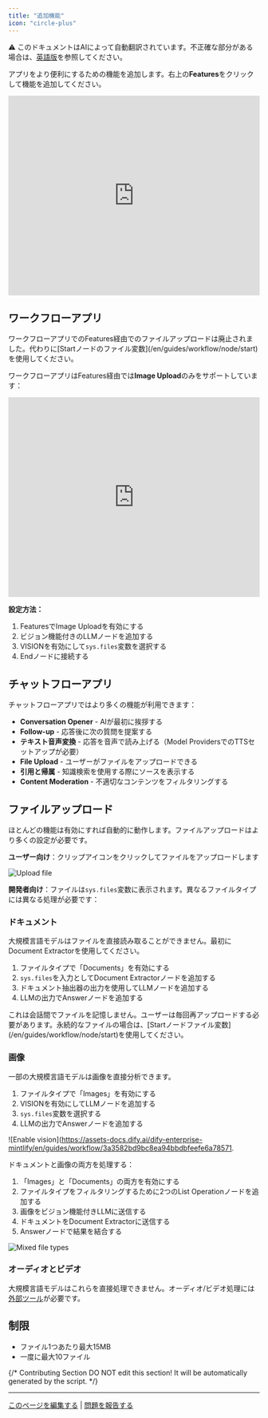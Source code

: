 ```yaml
---
title: "追加機能"
icon: "circle-plus"
---
```


<Note> ⚠️ このドキュメントはAIによって自動翻訳されています。不正確な部分がある場合は、[英語版](/en/documentation/pages/build/additional-features)を参照してください。</Note>


アプリをより便利にするための機能を追加します。右上の**Features**をクリックして機能を追加してください。

<iframe
  src="https://www.motionshot.app/walkthrough/6773d34ad27e58127b913945/embed?fullscreen=1&hideAsSteps=1&hideCopy=1&hideDownload=1&hideSteps=1"
  width="100%"
  height="400px"
  frameborder="0"
  allowfullscreen
></iframe>

## ワークフローアプリ

<Info>
  ワークフローアプリでのFeatures経由でのファイルアップロードは廃止されました。代わりに[Startノードのファイル変数](/en/guides/workflow/node/start)を使用してください。
</Info>

ワークフローアプリはFeatures経由では**Image Upload**のみをサポートしています：

<iframe
  src="https://www.motionshot.app/walkthrough/6773d3d86a0c3ed534f24da9/embed?fullscreen=1&hideAsSteps=1&hideCopy=1&hideDownload=1&hideSteps=1"
  width="100%"
  height="400px"
  frameborder="0"
  allowfullscreen
></iframe>

**設定方法：**
1. FeaturesでImage Uploadを有効にする
2. ビジョン機能付きのLLMノードを追加する
3. VISIONを有効にして`sys.files`変数を選択する
4. Endノードに接続する

## チャットフローアプリ

チャットフローアプリではより多くの機能が利用できます：

- **Conversation Opener** - AIが最初に挨拶する
- **Follow-up** - 応答後に次の質問を提案する
- **テキスト音声変換** - 応答を音声で読み上げる（Model ProvidersでのTTSセットアップが必要）
- **File Upload** - ユーザーがファイルをアップロードできる
- **引用と帰属** - 知識検索を使用する際にソースを表示する
- **Content Moderation** - 不適切なコンテンツをフィルタリングする

## ファイルアップロード

ほとんどの機能は有効にすれば自動的に動作します。ファイルアップロードはより多くの設定が必要です。

**ユーザー向け**：クリップアイコンをクリックしてファイルをアップロードします

![Upload file](https://assets-docs.dify.ai/dify-enterprise-mintlify/en/guides/workflow/b18af11da3f339c496193d9732906849.png)

**開発者向け**：ファイルは`sys.files`変数に表示されます。異なるファイルタイプには異なる処理が必要です：

### ドキュメント

大規模言語モデルはファイルを直接読み取ることができません。最初にDocument Extractorを使用してください。

1. ファイルタイプで「Documents」を有効にする
2. `sys.files`を入力としてDocument Extractorノードを追加する
3. ドキュメント抽出器の出力を使用してLLMノードを追加する
4. LLMの出力でAnswerノードを追加する

<Warning>
  これは会話間でファイルを記憶しません。ユーザーは毎回再アップロードする必要があります。永続的なファイルの場合は、[Startノードファイル変数](/en/guides/workflow/node/start)を使用してください。
</Warning>

### 画像

一部の大規模言語モデルは画像を直接分析できます。

1. ファイルタイプで「Images」を有効にする
2. VISIONを有効にしてLLMノードを追加する
3. `sys.files`変数を選択する
4. LLMの出力でAnswerノードを追加する

![Enable vision](https://assets-docs.dify.ai/dify-enterprise-mintlify/en/guides/workflow/3a3582bd9bc8ea94bbdbfeefe6a78571.

ドキュメントと画像の両方を処理する：

1. 「Images」と「Documents」の両方を有効にする
2. ファイルタイプをフィルタリングするために2つのList Operationノードを追加する
3. 画像をビジョン機能付きLLMに送信する
4. ドキュメントをDocument Extractorに送信する
5. Answerノードで結果を結合する

![Mixed file types](https://assets-docs.dify.ai/dify-enterprise-mintlify/en/guides/workflow/66471e8e67b2ede0c94bfa1cffeab834.png)

### オーディオとビデオ

大規模言語モデルはこれらを直接処理できません。オーディオ/ビデオ処理には[外部ツール](/en/guides/extension/api-based-extension/external-data-tool)が必要です。

## 制限

- ファイル1つあたり最大15MB
- 一度に最大10ファイル

{/*
Contributing Section
DO NOT edit this section!
It will be automatically generated by the script.
*/}

---

[このページを編集する](https://github.com/langgenius/dify-docs/edit/main/ja-jp/documentation/pages/build/additional-features.mdx) | [問題を報告する](https://github.com/langgenius/dify-docs/issues/new?template=docs.yml)

